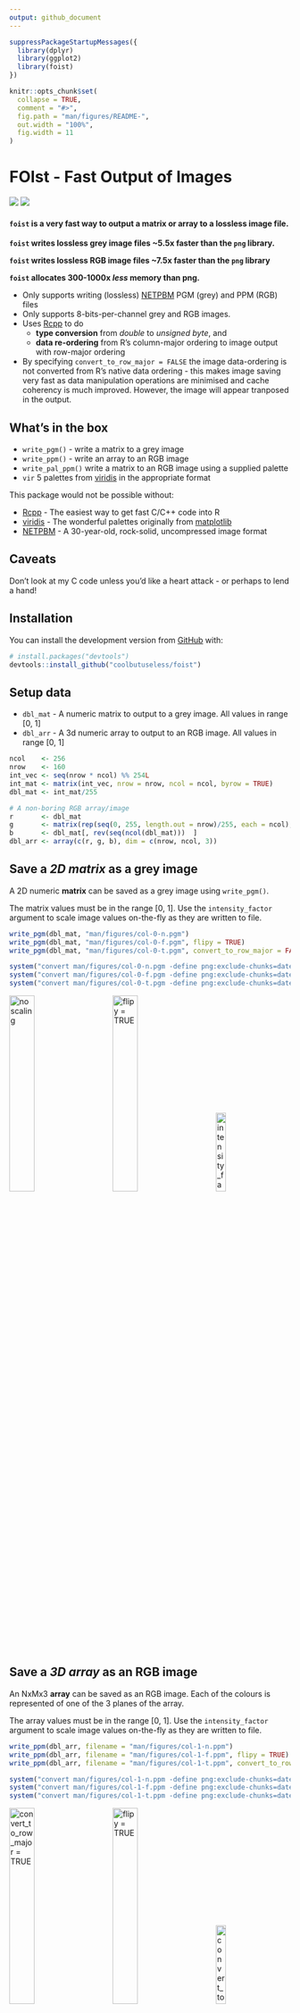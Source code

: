 ```yaml
---
output: github_document
---
```


<!-- README.md is generated from README.Rmd. Please edit that file -->

```r
suppressPackageStartupMessages({
  library(dplyr)
  library(ggplot2)
  library(foist)
})

knitr::opts_chunk$set(
  collapse = TRUE,
  comment = "#>",
  fig.path = "man/figures/README-",
  out.width = "100%",
  fig.width = 11
)
```
# FOIst - Fast Output of Images

<!-- badges: start -->
![](https://img.shields.io/badge/Status-alpha-orange.svg)
![](https://img.shields.io/badge/Version-0.1.1-blue.svg)
<!-- badges: end -->


#### `foist` is a very fast way to output a matrix or array to a lossless image file.

**`foist` writes lossless grey image files ~5.5x faster than the `png` library.**

**`foist` writes lossless RGB image files ~7.5x faster than the `png` library**

**`foist` allocates 300-1000x *less* memory than png.**

* Only supports writing (lossless) [NETPBM](http://netpbm.sourceforge.net/)  PGM (grey) and PPM (RGB) files
* Only supports 8-bits-per-channel grey and RGB images.
* Uses [Rcpp](https://cran.r-project.org/package=Rcpp) to do 
    * **type conversion** from *double* to *unsigned byte*, and 
    * **data re-ordering** from R's column-major ordering to image output with row-major ordering
* By specifying `convert_to_row_major = FALSE` the image data-ordering is not converted
  from R's native data ordering - this makes image saving very fast as data manipulation
  operations are minimised and cache coherency is much improved.  However, the
  image will appear tranposed in the output.



## What's in the box

* `write_pgm()` - write a matrix to a grey image
* `write_ppm()` - write an array to an RGB image
* `write_pal_ppm()` write a matrix to an RGB image using a supplied palette
* `vir` 5 palettes from [viridis](https://cran.r-project.org/package=viridis) in the appropriate format

This package would not be possible without:

* [Rcpp](https://cran.r-project.org/package=Rcpp) - The easiest way to get fast C/C++ code into R
* [viridis](https://cran.r-project.org/package=viridis) - The wonderful palettes originally from [matplotlib](http://matplotlib.org)
* [NETPBM](http://netpbm.sourceforge.net) - A 30-year-old, rock-solid, uncompressed image format


## Caveats

Don't look at my C code unless you'd like a heart attack - or perhaps to lend a hand!

## Installation

You can install the development version from [GitHub](https://github.com/coolbutuseless/foist) with:

``` r
# install.packages("devtools")
devtools::install_github("coolbutuseless/foist")
```

## Setup data

* `dbl_mat` - A numeric matrix to output to a grey image. All values in range [0, 1]
* `dbl_arr` - A 3d numeric array to output to an RGB image. All values in range [0, 1]

```r
ncol    <- 256
nrow    <- 160
int_vec <- seq(nrow * ncol) %% 254L
int_mat <- matrix(int_vec, nrow = nrow, ncol = ncol, byrow = TRUE)
dbl_mat <- int_mat/255

# A non-boring RGB array/image
r       <- dbl_mat
g       <- matrix(rep(seq(0, 255, length.out = nrow)/255, each = ncol), nrow, ncol, byrow = TRUE)
b       <- dbl_mat[, rev(seq(ncol(dbl_mat)))  ]
dbl_arr <- array(c(r, g, b), dim = c(nrow, ncol, 3))
```


## Save a *2D matrix* as a grey image

A 2D numeric **matrix** can be saved as a grey image using `write_pgm()`.

The matrix values must be in the range [0, 1]. Use the `intensity_factor` argument to 
scale image values on-the-fly as they are written to file.

```r
write_pgm(dbl_mat, "man/figures/col-0-n.pgm")
write_pgm(dbl_mat, "man/figures/col-0-f.pgm", flipy = TRUE)
write_pgm(dbl_mat, "man/figures/col-0-t.pgm", convert_to_row_major = FALSE)
```

```r
system("convert man/figures/col-0-n.pgm -define png:exclude-chunks=date,time man/figures/col-convert-0-n.png")
system("convert man/figures/col-0-f.pgm -define png:exclude-chunks=date,time man/figures/col-convert-0-f.png")
system("convert man/figures/col-0-t.pgm -define png:exclude-chunks=date,time man/figures/col-convert-0-t.png")
```


<div>
  <img src = "man/figures/col-convert-0-n.png"  width = "30%" title = "no scaling">
  <img src = "man/figures/col-convert-0-f.png"  width = "30%" title = "flipy = TRUE"            style = "margin-left: 30px;">
  <img src = "man/figures/col-convert-0-t.png"  width = "19%" title = "intensity_factor = 0.5"  style = "margin-left: 30px;">
</div>


## Save a *3D array* as an RGB image 

An NxMx3 **array** can be saved as an RGB image. Each of the colours is represented
of one of the 3 planes of the array.

The array values must be in the range [0, 1]. Use the `intensity_factor` argument to 
scale image values on-the-fly as they are written to file.

```r
write_ppm(dbl_arr, filename = "man/figures/col-1-n.ppm")
write_ppm(dbl_arr, filename = "man/figures/col-1-f.ppm", flipy = TRUE)
write_ppm(dbl_arr, filename = "man/figures/col-1-t.ppm", convert_to_row_major = FALSE)
```

```r
system("convert man/figures/col-1-n.ppm -define png:exclude-chunks=date,time man/figures/col-convert-1-n.png")
system("convert man/figures/col-1-f.ppm -define png:exclude-chunks=date,time man/figures/col-convert-1-f.png")
system("convert man/figures/col-1-t.ppm -define png:exclude-chunks=date,time man/figures/col-convert-1-t.png")
```


<div>
  <img src = "man/figures/col-convert-1-n.png"  width = "30%" title = "convert_to_row_major = TRUE">
  <img src = "man/figures/col-convert-1-f.png"  width = "30%" title = "flipy = TRUE"                  style = "margin-left: 30px;">
  <img src = "man/figures/col-convert-1-t.png"  width = "19%" title = "convert_to_row_major = FALSE"  style = "margin-left: 30px;">
</div>


## Save a *matrix* to an RGB image using a palette lookup

Using `write_pal_ppm()`, `foist` can write a grey image as an RGB image by using 
each grey pixel value to lookup an RGB colour in a given palette.

A palette must be an integer matrix with dimensions 256 x 3 and values in the
range [0, 255].

The matrix values must be in the range [0, 1]. Use the `intensity_factor` argument to 
scale image values on-the-fly as they are written to file.

`foist` includes the 5 palettes from [viridis](https://cran.r-project.org/package=viridis) as `vir$magma` etc.

```r
foist::write_pgm    (dbl_mat,                           "man/figures/col-0.pgm")
foist::write_pal_ppm(dbl_mat, pal = foist::vir$magma  , "man/figures/col-3.ppm")
foist::write_pal_ppm(dbl_mat, pal = foist::vir$inferno, "man/figures/col-4.ppm")
foist::write_pal_ppm(dbl_mat, pal = foist::vir$plasma , "man/figures/col-5.ppm")
foist::write_pal_ppm(dbl_mat, pal = foist::vir$viridis, "man/figures/col-6.ppm")
foist::write_pal_ppm(dbl_mat, pal = foist::vir$cividis, "man/figures/col-7.ppm")
```

```r
system("convert man/figures/col-3.ppm -define png:exclude-chunks=date,time man/figures/col-convert-3.png")
system("convert man/figures/col-4.ppm -define png:exclude-chunks=date,time man/figures/col-convert-4.png")
system("convert man/figures/col-5.ppm -define png:exclude-chunks=date,time man/figures/col-convert-5.png")
system("convert man/figures/col-6.ppm -define png:exclude-chunks=date,time man/figures/col-convert-6.png")
system("convert man/figures/col-7.ppm -define png:exclude-chunks=date,time man/figures/col-convert-7.png")
```

<div>
  <img src = "man/figures/col-convert-0.png" width = "30%" title = "grey">
  <img src = "man/figures/col-convert-3.png" width = "30%" title = "magma">
  <img src = "man/figures/col-convert-4.png" width = "30%" title = "inferno">
  <img src = "man/figures/col-convert-5.png" width = "30%" title = "plasma">
  <img src = "man/figures/col-convert-6.png" width = "30%" title = "viridis">
  <img src = "man/figures/col-convert-7.png" width = "30%" title = "cividis">
</div>







```r
library(dplyr)
library(ggplot2) 

ncol    <- 1024
nrow    <- 640
int_vec <- rep.int(seq(ncol) - 1, nrow) %% 256L
int_mat <- matrix(int_vec, nrow = nrow, ncol = ncol, byrow = TRUE)
dbl_mat <- int_mat/255

r       <- dbl_mat
g       <- matrix(rep(seq(0, 255, length.out = nrow)/255, each = ncol), nrow, ncol, byrow = TRUE)
b       <- dbl_mat[, rev(seq(ncol(dbl_mat)))  ]

dbl_arr <- array(c(r, g, b), dim = c(nrow, ncol, 3))
```




## Benchmark: Saving a matrix as a grey image


The following benchmark compares:

* `foist::write_pgm()` in both row-major and column-major ordering
    * by **not** converting to row-major ordering the data is written in  the same order it 
      is stored in R.  By minimizing this data manipulation some significant 
      speedups are achieved.
* `png::writePNG()`
* `jpeg::writeJPEG()` - I'm not actually interested in lossy output, 
  but it is interesting to note just how fast the jpeg library is.


```r
tmp <- tempfile()

res <- bench::mark(
  `foist::write_pgm()`                    = foist::write_pgm(dbl_mat, tmp),
  `foist::write_pgm(column-major)`        = foist::write_pgm(dbl_mat, tmp, convert_to_row_major = FALSE),
  `foist::write_pgm(column-major, flipy)` = foist::write_pgm(dbl_mat, tmp, convert_to_row_major = FALSE, flipy = TRUE),
  `png::writePNG()`                       = png::writePNG   (dbl_mat, tmp),
  `jpeg::writeJPEG`                       = jpeg::writeJPEG (dbl_mat, tmp),
  min_time = 2, check = FALSE
)
```


```r
res %>%
  select(expression, min, mean, median, `itr/sec`, mem_alloc) %>%
  mutate(`itr/sec` = round(`itr/sec`)) %>%
  knitr::kable(caption = "Benchmark results")

plot(res) + 
  theme_bw(15) + 
  theme(legend.position = 'bottom') + 
  labs(title = 'Saving a 1024x640 grey image', y = '') 
```




## Benchmark: Saving an array as an RGB image

The following benchmark compares:

* `foist::write_ppm()` in both row-major and column-major ordering
    * by **not** converting to row-major ordering the data is written in  the same order it 
      is stored in R.  By minimizing this data manipulation some significant 
      speedups are achieved.
* `png::writePNG()`
* `jpeg::writeJPEG()` - I'm not actually interested in lossy output, 
  but it is interesting to note just how fast the jpeg library is.




```r
tmp <- tempfile()

res <- bench::mark(
  `foist::write_ppm()`                    = foist::write_ppm(dbl_arr, tmp),
  `foist::write_ppm(column-major)`        = foist::write_ppm(dbl_arr, tmp, convert_to_row_major = FALSE),
  `foist::write_ppm(column-major, flipy)` = foist::write_ppm(dbl_arr, tmp, convert_to_row_major = FALSE, flipy = TRUE),
  `png::writePNG()`                       = png::writePNG   (dbl_arr, tmp),
  `jpeg::writeJPEG`                       = jpeg::writeJPEG (dbl_arr, tmp),
  min_time = 2, check = FALSE
)
```


```r
res %>%
  select(expression, min, mean, median, `itr/sec`, mem_alloc) %>%
  mutate(`itr/sec` = round(`itr/sec`)) %>%
  knitr::kable(caption = "Benchmark results")

plot(res) + 
  theme_bw(15) + 
  theme(legend.position = 'bottom') + 
  labs(title = 'Saving a 1024x640 RGB image', y = '')
```

















